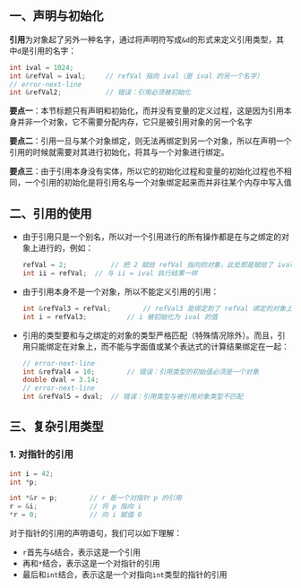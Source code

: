 ## 一、声明与初始化

**引用**为对象起了另外一种名字，通过将声明符写成`&d`的形式来定义引用类型，其中`d`是引用的名字：

```c++
int ival = 1024;
int &refVal = ival;		// refVal 指向 ival（是 ival 的另一个名字）
// error-next-line
int &refVal2;			// 错误：引用必须被初始化
```

**要点一**：本节标题只有声明和初始化，而并没有变量的定义过程，这是因为引用本身并非一个对象，它不需要分配内存，它只是被引用对象的另一个名字

**要点二**：引用一旦与某个对象绑定，则无法再绑定到另一个对象，所以在声明一个引用的时候就需要对其进行初始化，将其与一个对象进行绑定。

**要点三**：由于引用本身没有实体，所以它的初始化过程和变量的初始化过程也不相同，一个引用的初始化是将引用名与一个对象绑定起来而并非往某个内存中写入值



## 二、引用的使用

- 由于引用只是一个别名，所以对一个引用进行的所有操作都是在与之绑定的对象上进行的，例如：

  ```c++
  refVal = 2;			// 把 2 赋给 refVal 指向的对象，此处即是赋给了 ival
  int ii = refVal;	// 与 ii = ival 执行结果一样
  ```

- 由于引用本身不是一个对象，所以不能定义引用的引用：

  ```c++
  int &refVal3 = refVal;		// refVal3 是绑定到了 refVal 绑定的对象上，而不是绑定到了 refVal 上
  int i = refVal3;			// i 被初始化为 ival 的值
  ```

- 引用的类型要和与之绑定的对象的类型严格匹配（特殊情况除外）。而且，引用只能绑定在对象上，而不能与字面值或某个表达式的计算结果绑定在一起：

  ```c++
  // error-next-line
  int &refVal4 = 10;		// 错误：引用类型的初始值必须是一个对象
  double dval = 3.14;
  // error-next-line
  int &refVal5 = dval;	// 错误：引用类型与被引用对象类型不匹配
  ```



## 三、复杂引用类型

### 1. 对指针的引用

```c++
int i = 42;
int *p;

int *&r = p;		// r 是一个对指针 p 的引用
r = &i;				// 将 p 指向 i
*r = 0;				// 向 i 赋值 0
```

对于指针的引用的声明语句，我们可以如下理解：

- `r`首先与`&`结合，表示这是一个引用
- 再和`*`结合，表示这是一个对指针的引用
- 最后和`int`结合，表示这是一个对指向`int`类型的指针的引用